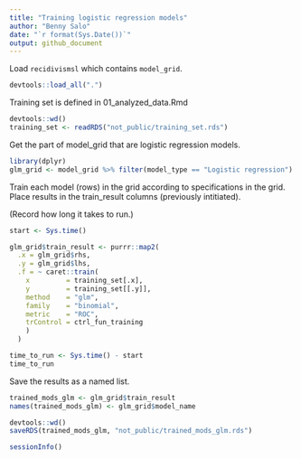 ```yaml
---
title: "Training logistic regression models"
author: "Benny Salo"
date: "`r format(Sys.Date())`"
output: github_document
---
```


Load `recidivismsl` which contains `model_grid`.

```r
devtools::load_all(".")
```


Training set is defined in 01_analyzed_data.Rmd

```r
devtools::wd()
training_set <- readRDS("not_public/training_set.rds")
```

Get the part of model_grid that are logistic regression models.
```r
library(dplyr)
glm_grid <- model_grid %>% filter(model_type == "Logistic regression")
```

Train each model (rows) in the grid according to specifications in the grid. Place results in the train_result columns (previously intitiated).

(Record how long it takes to run.)
```r

start <- Sys.time()

glm_grid$train_result <- purrr::map2(
  .x = glm_grid$rhs,
  .y = glm_grid$lhs,
  .f = ~ caret::train(
    x         = training_set[.x],
    y         = training_set[[.y]],
    method    = "glm",
    family    = "binomial",
    metric    = "ROC",
    trControl = ctrl_fun_training
    )
  )

time_to_run <- Sys.time() - start
time_to_run

```
Save the results as a named list.

```r
trained_mods_glm <- glm_grid$train_result
names(trained_mods_glm) <- glm_grid$model_name
```


```r
devtools::wd()
saveRDS(trained_mods_glm, "not_public/trained_mods_glm.rds")
```

```r
sessionInfo()
```
